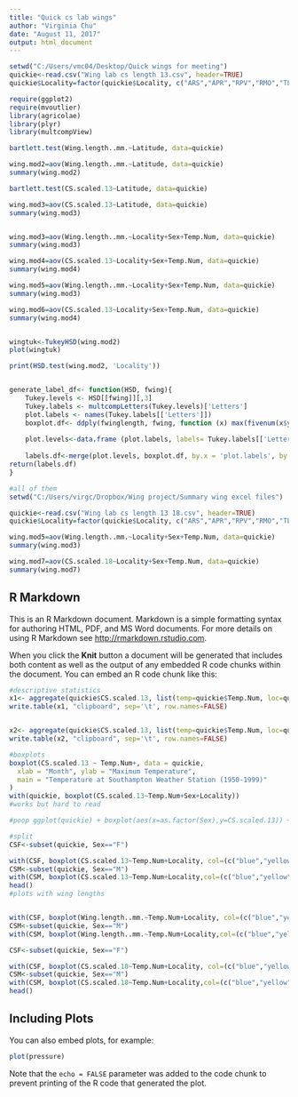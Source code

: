 ```yaml
---
title: "Quick cs lab wings"
author: "Virginia Chu"
date: "August 11, 2017"
output: html_document
---
```


```r

setwd("C:/Users/vmc04/Desktop/Quick wings for meeting")
quickie<-read.csv("Wing lab cs length 13.csv", header=TRUE)
quickie$Locality=factor(quickie$Locality, c("ARS","APR","RPV","RMO","TLC","TPN","SJU"))

require(ggplot2)
require(mvoutlier)
library(agricolae)
library(plyr)
library(multcompView)

bartlett.test(Wing.length..mm.~Latitude, data=quickie)

wing.mod2=aov(Wing.length..mm.~Latitude, data=quickie)
summary(wing.mod2)

bartlett.test(CS.scaled.13~Latitude, data=quickie)

wing.mod3=aov(CS.scaled.13~Latitude, data=quickie)
summary(wing.mod3)


wing.mod3=aov(Wing.length..mm.~Locality+Sex+Temp.Num, data=quickie)
summary(wing.mod3)

wing.mod4=aov(CS.scaled.13~Locality+Sex+Temp.Num, data=quickie)
summary(wing.mod4)

wing.mod5=aov(Wing.length..mm.~Locality+Sex+Temp.Num, data=quickie)
summary(wing.mod3)

wing.mod6=aov(CS.scaled.13~Locality+Sex+Temp.Num, data=quickie)
summary(wing.mod4)


wingtuk<-TukeyHSD(wing.mod2)
plot(wingtuk)

print(HSD.test(wing.mod2, 'Locality'))


generate_label_df<- function(HSD, fwing){
    Tukey.levels <- HSD[[fwing]][,3]
    Tukey.labels <- multcompLetters(Tukey.levels)['Letters']
    plot.labels <- names(Tukey.labels[['Letters']])
    boxplot.df<- ddply(fwinglength, fwing, function (x) max(fivenum(x$y))+ 0.2)
    
    plot.levels<-data.frame (plot.labels, labels= Tukey.labels[['Letters']], stringsAsFactors=FALSE)
    
    labels.df<-merge(plot.levels, boxplot.df, by.x = 'plot.labels', by.y = fwing, sort = FALSE)
return(labels.df)
}

#all of them
setwd("C:/Users/virgc/Dropbox/Wing project/Summary wing excel files")

quickie<-read.csv("Wing lab cs length 13 18.csv", header=TRUE)
quickie$Locality=factor(quickie$Locality, c("ARS","APR","RPV","RMO","TLC","TPN","SJU"))

wing.mod5=aov(Wing.length..mm.~Locality+Sex+Temp.Num, data=quickie)
summary(wing.mod3)

wing.mod7=aov(CS.scaled.18~Locality+Sex+Temp.Num, data=quickie)
summary(wing.mod7)
```

## R Markdown

This is an R Markdown document. Markdown is a simple formatting syntax for authoring HTML, PDF, and MS Word documents. For more details on using R Markdown see <http://rmarkdown.rstudio.com>.

When you click the **Knit** button a document will be generated that includes both content as well as the output of any embedded R code chunks within the document. You can embed an R code chunk like this:

```r
#descriptive statistics
x1<- aggregate(quickie$CS.scaled.13, list(temp=quickie$Temp.Num, loc=quickie$Locality, sex=quickie$Sex),sd, na.rm=TRUE)
write.table(x1, "clipboard", sep='\t', row.names=FALSE)


x2<- aggregate(quickie$CS.scaled.13, list(temp=quickie$Temp.Num, loc=quickie$Locality, sex=quickie$Sex),mean, na.rm=TRUE)
write.table(x2, "clipboard", sep='\t', row.names=FALSE)

#boxplots
boxplot(CS.scaled.13 ~ Temp.Num+, data = quickie,
  xlab = "Month", ylab = "Maximum Temperature",
  main = "Temperature at Southampton Weather Station (1950-1999)"
)
with(quickie, boxplot(CS.scaled.13~Temp.Num+Sex+Locality))
#works but hard to read

#poop ggplot(quickie) + boxplot(aes(x=as.factor(Sex),y=CS.scaled.13)) + facet_wrap(~as.factor(Locality), nrow=5)

#split
CSF<-subset(quickie, Sex=="F")

with(CSF, boxplot(CS.scaled.13~Temp.Num+Locality, col=(c("blue","yellow", "red")),main="Lab reared F wings-13 landmarks CS measure", xlab="Grouping", ylab="Centroid Size (mm)"))
CSM<-subset(quickie, Sex=="M")
with(CSM, boxplot(CS.scaled.13~Temp.Num+Locality,col=(c("blue","yellow", "red")),main="Lab reared M wings-13 landmarks CS measure", xlab="Grouping", ylab="Centroid Size (mm)"))
head()
#plots with wing lengths


with(CSF, boxplot(Wing.length..mm.~Temp.Num+Locality, col=(c("blue","yellow", "red")),main="Lab reared F wings-13 landmarks CS measure", xlab="Grouping", ylab="Wing length (mm)"))
CSM<-subset(quickie, Sex=="M")
with(CSM, boxplot(Wing.length..mm.~Temp.Num+Locality,col=(c("blue","yellow", "red")),main="Lab reared M wings-13 landmarks CS measure", xlab="Grouping", ylab="Wing length (mm)"))

CSF<-subset(quickie, Sex=="F")

with(CSF, boxplot(CS.scaled.18~Temp.Num+Locality, col=(c("blue","yellow", "red")),main="Lab reared F wings-18 landmarks CS measure", xlab="Grouping", ylab="Centroid Size (mm)"))
CSM<-subset(quickie, Sex=="M")
with(CSM, boxplot(CS.scaled.18~Temp.Num+Locality,col=(c("blue","yellow", "red")),main="Lab reared M wings-18 landmarks CS measure", xlab="Grouping", ylab="Centroid Size (mm)"))
head()

```

## Including Plots

You can also embed plots, for example:

```r
plot(pressure)
```

Note that the `echo = FALSE` parameter was added to the code chunk to prevent printing of the R code that generated the plot.
